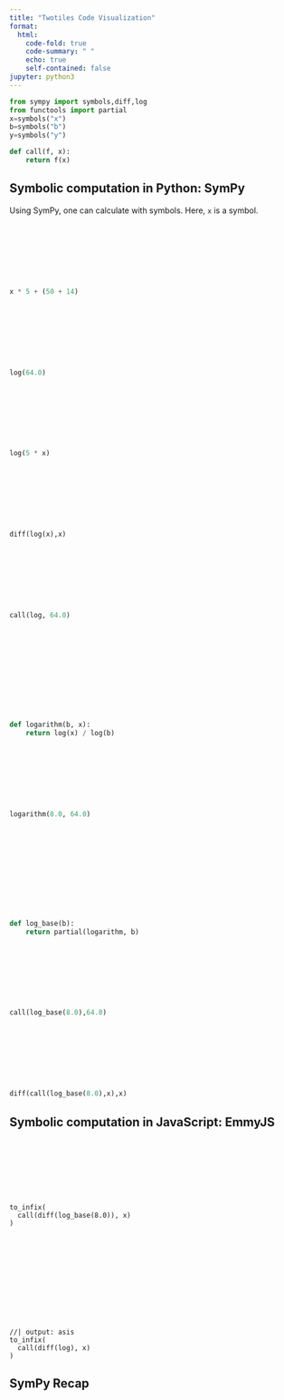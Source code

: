 ```yaml
---
title: "Twotiles Code Visualization"
format:
  html:
    code-fold: true
    code-summary: " "
    echo: true
    self-contained: false
jupyter: python3
---
```


<script src="https://cdn.jsdelivr.net/npm/scittle@0.6.22/dist/scittle.js" type="application/javascript"></script>
<script src="https://unpkg.com/blockly/blockly.min.js"></script>
<script src="https://unpkg.com/blockly/msg/en.js"></script>
<script src="https://kloimhardt.github.io/twotiles/twotiles_core.js"></script>

<script>
var parse = scittle.core.eval_string(twotiles.parse_clj);
Blockly.defineBlocksWithJsonArray(twotiles.blocks);
</script>

<script>
var brender = (code,divid) =>
Blockly.Xml.clearWorkspaceAndLoadFromXml(Blockly.utils.xml.textToDom(parse(code)),
Blockly.inject(divid,
{"toolbox": twotiles.toolbox,
"sounds": false,
"scrollbars": false,
"trashcan": false}));
</script>


```python
from sympy import symbols,diff,log
from functools import partial
x=symbols("x")
b=symbols("b")
y=symbols("y")

def call(f, x):
    return f(x)
```

## Symbolic computation in Python: SymPy

Using SymPy, one can calculate with symbols. Here, `x` is a symbol.

<div id="blocklyDiv21" style="height: 100px;"></div>
<script>brender("(:tiles/infix (+ (:tiles/infix (* x 5)) (:tiles/infix (+ 50 14))))", "blocklyDiv21")</script>
```python
x * 5 + (50 + 14)
```

<div id="blocklyDiv1" style="height: 100px;"></div>
<script>brender("(log 64)", "blocklyDiv1")</script>
```python
log(64.0)
```

<div id="blocklyDiv22" style="height: 100px;"></div>
<script>brender("(log (:tiles/infix (* 5 x)))", "blocklyDiv22")</script>
```python
log(5 * x)
```

<div id="blocklyDiv2" style="height: 100px;"></div>
<script>brender("(diff (log x) x)", "blocklyDiv2")</script>
```python
diff(log(x),x)
```

<div id="blocklyDiv1.1" style="height: 100px;"></div>
<script>brender("(call log 64)", "blocklyDiv1.1")</script>
```python
call(log, 64.0)
```

<div id="blocklyDiv3" style="height: 150px;"></div>
<script>brender("(def (logarithm b x) (return (:tiles/infix (/ (log x) (log b)))))", "blocklyDiv3")</script>
```python
def logarithm(b, x):
    return log(x) / log(b)
```

<div id="blocklyDiv4" style="height: 100px;"></div>
<script>brender("(logarithm 8.0 64.0)", "blocklyDiv4")</script>
```python
logarithm(8.0, 64.0)
```

<div id="blocklyDiv5" style="height: 150px;"></div>
<script>brender("(def (log_base b) (return (partial logarithm b)))", "blocklyDiv5")</script>
```python
def log_base(b):
    return partial(logarithm, b)
```

<div id="blocklyDiv6" style="height: 100px;"></div>
<script>brender("(call (log_base 8.0) 64.0)", "blocklyDiv6")</script>
```python
call(log_base(8.0),64.0)
```

<div id="blocklyDiv7" style="height: 100px;"></div>
<script>brender("(diff (call (log_base 8.0) x) x)", "blocklyDiv7")</script>
```python
diff(call(log_base(8.0),x),x)
```
## Symbolic computation in JavaScript: EmmyJS 

<script src="https://kloimhardt.github.io/blog/js/emmy.js/build/emmy_bundle.js"></script>

<script>
     var loadEnv = (name) => {
         window[name] = emmy[name];
         return name;
     }
</script>

<script>
var symbol = emmy.symbol;

var specialchars =
[["", /\:/g],
 ["__gt_", /->/g],
 ["symbol_$1", /\'(\w+)/g],
 ["$1_dot_$2", /(\d+)\.(\d+)/g],
 [" minus_$2", /(\s+)\-(\w+)/g],
 ["$1_", /(\w+)\-/g],
 ["[ / $1 $2 ],", /(\w+)\/(\d+)/g]];

var post_specialchars =
[["$1.$2", /(\d+)_dot_(\d+)/g],
 ["$1e-$2", /(\d+)e_(\d+)/],
 ["-$1", /minus_(\w+)/g],
 //case symbol with hat 'v_r^x
 ["symbol_$1^$2", /symbol_(\w+)expt(\w+)/]]

var mathfns =
[["div", /\//g],
 ["mul", /\*/g],
 ["sub", /\-/g],
 ["add", /\+/g],
 ["expt", /\^/g]]

mathfns.map(x=> x[0]).map(loadEnv);

var replaceMath = (txt) =>
specialchars.concat(mathfns)
.reduce((s,r) => s.replace(r[1],r[0]), txt);

var swapFirst = (j) =>
j.constructor == Array && mathfns.map(x=> x[0]).includes(j[1])
? [j[1], j[0]].concat(j.slice(2)).map(swapFirst)
: j.constructor == Array
? j.map(swapFirst)
: j;

var insertCommas = (txt) =>
txt.replace(/(\w+)/g,'"$1",')
.replace(/\,\s+\]/g," ]");

var makeBrackets = (txt) =>
txt.trim()
.replace(/\(/g,"[ ")
           .replace(/\)/g," ],")
.replace(/,$/,"");

var textToJson = (txt) =>
insertCommas(replaceMath(makeBrackets(txt)));

var drv = emmy.D;

var replaceD = (j) =>
j.constructor == Array
? j.map(replaceD)
: j.constructor == String && j == "D"
? "drv"
: j.constructor == String
? post_specialchars.reduce((s,r) => s.replace(r[1],r[0]), j)
: j;

["to_infix", "simplify"].map(loadEnv);

var preAmble = (j) =>
j[0] != "define" && j[0] != "def"
? ["to_infix", j]
: j;

var identity = x => x;
var retrn = x => x;

var edgeCases = (j) =>
(j[0] === "define" || j[0] === "def")
&& j[2].constructor == Array && j[2][0] === "let"
&& j[1].constructor == String
? ["identity", "'let not allowed in variable definition'"]
: j;

var letFlat2 = (j) =>
j[0] === "let"
? j[1].concat(letFlat2(j[2]))
: [j];

var constructLet = (j) =>
["let", j.slice(0, j.length - 1), j[j.length - 1]]

var letFlat = (j) =>
j.constructor == Array && j[0] === "let"
? constructLet(letFlat2(j))
: j.constructor == Array
? j.map(letFlat)
: j;

var modifyJson = (j) =>
preAmble(replaceD(letFlat(edgeCases(swapFirst(j)))));

var makeFun = (j, callBack) =>
"var " + j[1][0] + " = (" + j[1].slice(1) + ") => "
+ callBack(j[2]) +";";

var makeFunFun = (j, callBack) =>
"var " + j[1][0][0] + " = (" + j[1][0].slice(1) + ") => "
+ "(" + j[1].slice(1) +") => " + callBack(j[2]) + ";";

var smap = (f, v) =>
v.length === 1
? f(v[0]) +";"
: f(v[0]) +"; "  + smap(f, v.slice(1));

var makeLet = (j, callBack) =>
"{" + smap((l) => "let " + l[0] + " = " + callBack(l[1]), j[1])
+ " return " +  callBack(j[2]) + "; }"

var jsonToJs = (j) =>
j.constructor == Array && j[0] === "let"
? makeLet(j, jsonToJs)
:j.constructor == Array && (j[0] === "define" || j[0] === "def")
&& j[1].constructor == Array
&& j[1][0].constructor == Array
? makeFunFun(j, jsonToJs)
:j.constructor == Array && (j[0] === "define" || j[0] === "def")
&& j[1].constructor == Array
? makeFun(j, jsonToJs)
: j.constructor == Array && j[0] === "lambda"
? "(" + j[1] + ") => " + jsonToJs(j[2])
:j.constructor == Array && (j[0] === "define" || j[0] === "def")
&& j[1].constructor == String
? "var " + j[1] + " = " + jsonToJs(j[2]) + ";"
:j.constructor == String && j.substring(0, 7) == "symbol_"
? 'symbol("' + j.substring(7, j.length) + '")'
:j.constructor == Array
? jsonToJs(j[0]) + "("  +  j.slice(1).map(jsonToJs) + ")"
: j;

var expressionToJs = (expr) =>
jsonToJs(modifyJson(JSON.parse(textToJson(expr))));

["sin", "cos", "pi", "velocity", "dot_product",
        "up", "nth", "Gamma", "compose", "literal_function",
        "definite_integral", "coordinate", "minimize",
        "linear_interpolants", "multidimensional_minimize",
        "make_path", "count",
        "square", "partial", "ref", "sqrt", "atan", "down",
        "solve_linear_left", "state_advancer", "cross_product",
        "Rx", "Ry", "Rz", "osculating_path", "log"].map(loadEnv);

var show_expression = simplify;
var vector_length = count;
var velocities = velocity;
var coordinates = coordinate;
var time = state => nth(state, 0);
var get = (obj, field) => obj[field.toString()]; null;
</script>

<script>
var x = symbol("x");
var b = symbol("b")
var y = symbol("y")
var call = (f, x) => f(x);

var diff = drv;
var logarithm = (b,x) => div(log(x),log(b));
var log_base = (b) => partial(logarithm,b);
</script>

<div id="blocklyDiv8" style="height: 100px;"></div>
<script>brender("(call (diff (log_base 8.0)) x)", "blocklyDiv8")</script>
```ojs
to_infix(
  call(diff(log_base(8.0)), x)
)
```

<div id="schemeDiv1" style="height: 50px;"></div>

<!--
<script>
document.getElementById("schemeDiv1").innerHTML =
eval(expressionToJs("(call (diff (log_base 8.0)) x)"));
</script>
-->

<div id="blocklyDiv9" style="height: 100px;"></div>
<script>brender("(call (diff log) x)", "blocklyDiv9")</script>
```ojs
//| output: asis
to_infix(
  call(diff(log), x)
)
```

## SymPy Recap

<div id="blocklyDiv10" style="height: 100px;"></div>
<script>brender("(diff (log x) x)", "blocklyDiv10")</script>
